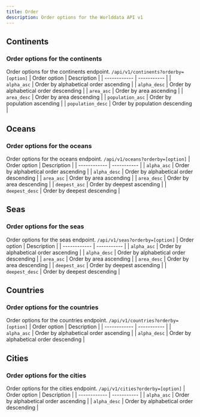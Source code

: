 ```yaml
---
title: Order
description: Order options for the Worlddata API v1
---
```



## Continents

### Order options for the continents

Order options for the continents endpoint. `/api/v1/continents?orderby=[option]`
| Order option | Description |
| ------------ | ----------- |
| `alpha_asc` | Order by alphabetical order ascending |
| `alpha_desc` | Order by alphabetical order descending |
| `area_asc` | Order by area ascending |
| `area_desc` | Order by area descending |
| `population_asc` | Order by population ascending |
| `population_desc` | Order by population descending |

## Oceans

### Order options for the oceans

Order options for the oceans endpoint. `/api/v1/oceans?orderby=[option]`
| Order option | Description |
| ------------ | ----------- |
| `alpha_asc` | Order by alphabetical order ascending |
| `alpha_desc` | Order by alphabetical order descending |
| `area_asc` | Order by area ascending |
| `area_desc` | Order by area descending |
| `deepest_asc` | Order by deepest ascending |
| `deepest_desc` | Order by deepest descending |

## Seas

### Order options for the seas

Order options for the seas endpoint. `/api/v1/seas?orderby=[option]`
| Order option | Description |
| ------------ | ----------- |
| `alpha_asc` | Order by alphabetical order ascending |
| `alpha_desc` | Order by alphabetical order descending |
| `area_asc` | Order by area ascending |
| `area_desc` | Order by area descending |
| `deepest_asc` | Order by deepest ascending |
| `deepest_desc` | Order by deepest descending |

## Countries

### Order options for the countries

Order options for the countries endpoint. `/api/v1/countries?orderby=[option]`
| Order option | Description |
| ------------ | ----------- |
| `alpha_asc` | Order by alphabetical order ascending |
| `alpha_desc` | Order by alphabetical order descending |

## Cities

### Order options for the cities

Order options for the cities endpoint. `/api/v1/cities?orderby=[option]`
| Order option | Description |
| ------------ | ----------- |
| `alpha_asc` | Order by alphabetical order ascending |
| `alpha_desc` | Order by alphabetical order descending |
